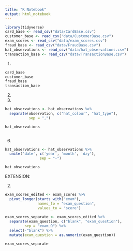 ```yaml
---
title: "R Notebook"
output: html_notebook
---
```


```r
library(tidyverse)
card_base <- read_csv("data/CardBase.csv")
customer_base <- read_csv("data/CustomerBase.csv")
exam_scores <- read_csv("data/exam_scores.csv")
fraud_base <- read_csv("data/FraudBase.csv")
hat_observations <- read_csv("data/hat_observations.csv")
transaction_base <- read_csv("data/TransactionBase.csv")
```

1. 
```r
card_base
customer_base
fraud_base
transaction_base
```


2.


5.
```r
hat_observations <- hat_observations %>% 
  separate(observation, c("hat_colour", "hat_type"),
           sep = ",")

hat_observations
  
```

6. 
```r
hat_observations <- hat_observations %>% 
  unite('date', c('year', 'month', 'day'),
                sep = "-")

hat_observations
```


EXTENSION:


2. 
```r
exam_scores_edited <- exam_scores %>% 
  pivot_longer(starts_with("exam"),
               names_to = "exam_question",
               values_to = "score")
  
exam_scores_separate <- exam_scores_edited %>%
  separate(exam_question, c("blank", "exam_question"),
         sep = "exam_Q") %>% 
  select(-"blank") %>% 
  mutate(exam_question = as.numeric(exam_question))

exam_scores_separate
```




